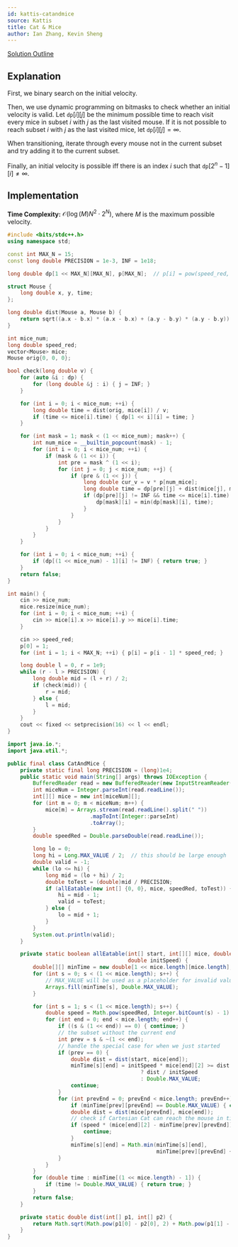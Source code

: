 ```yaml
---
id: kattis-catandmice
source: Kattis
title: Cat & Mice
author: Ian Zhang, Kevin Sheng
---
```


[Solution Outline](https://cs.baylor.edu/~hamerly/icpc/qualifier_2017/naq17_slides.pdf#page=54)

## Explanation

First, we binary search on the initial velocity.

Then, we use dynamic programming on bitmasks to check whether an initial velocity is valid. Let $\texttt{dp}[i][j]$ be
the minimum possible time to reach visit every mice in subset $i$ with $j$ as the last visited mouse.
If it is not possible to reach subset $i$ with $j$ as the last visited mice, let $\texttt{dp}[i][j] = \infty$.

When transitioning, iterate through every mouse not in the current subset and try adding it to the current subset.

Finally, an initial velocity is possible iff there is an index $i$ such that $\texttt{dp}[2^{n}-1][i] \neq\infty$.

## Implementation

**Time Complexity:** $\mathcal{O}(\log(M)N^2\cdot2^N)$, where $M$ is the maximum possible velocity.

<LanguageSection>
<CPPSection>

```cpp
#include <bits/stdc++.h>
using namespace std;

const int MAX_N = 15;
const long double PRECISION = 1e-3, INF = 1e18;

long double dp[1 << MAX_N][MAX_N], p[MAX_N];  // p[i] = pow(speed_red, i)

struct Mouse {
	long double x, y, time;
};

long double dist(Mouse a, Mouse b) {
	return sqrt((a.x - b.x) * (a.x - b.x) + (a.y - b.y) * (a.y - b.y));
}

int mice_num;
long double speed_red;
vector<Mouse> mice;
Mouse orig{0, 0, 0};

bool check(long double v) {
	for (auto &i : dp) {
		for (long double &j : i) { j = INF; }
	}

	for (int i = 0; i < mice_num; ++i) {
		long double time = dist(orig, mice[i]) / v;
		if (time <= mice[i].time) { dp[1 << i][i] = time; }
	}

	for (int mask = 1; mask < (1 << mice_num); mask++) {
		int num_mice = __builtin_popcount(mask) - 1;
		for (int i = 0; i < mice_num; ++i) {
			if (mask & (1 << i)) {
				int pre = mask ^ (1 << i);
				for (int j = 0; j < mice_num; ++j) {
					if (pre & (1 << j)) {
						long double cur_v = v * p[num_mice];
						long double time = dp[pre][j] + dist(mice[j], mice[i]) / cur_v;
						if (dp[pre][j] != INF && time <= mice[i].time) {
							dp[mask][i] = min(dp[mask][i], time);
						}
					}
				}
			}
		}
	}

	for (int i = 0; i < mice_num; ++i) {
		if (dp[(1 << mice_num) - 1][i] != INF) { return true; }
	}
	return false;
}

int main() {
	cin >> mice_num;
	mice.resize(mice_num);
	for (int i = 0; i < mice_num; ++i) {
		cin >> mice[i].x >> mice[i].y >> mice[i].time;
	}

	cin >> speed_red;
	p[0] = 1;
	for (int i = 1; i < MAX_N; ++i) { p[i] = p[i - 1] * speed_red; }

	long double l = 0, r = 1e9;
	while (r - l > PRECISION) {
		long double mid = (l + r) / 2;
		if (check(mid)) {
			r = mid;
		} else {
			l = mid;
		}
	}
	cout << fixed << setprecision(16) << l << endl;
}
```

</CPPSection>
<JavaSection>

```java
import java.io.*;
import java.util.*;

public final class CatAndMice {
	private static final long PRECISION = (long)1e4;
	public static void main(String[] args) throws IOException {
		BufferedReader read = new BufferedReader(new InputStreamReader(System.in));
		int miceNum = Integer.parseInt(read.readLine());
		int[][] mice = new int[miceNum][];
		for (int m = 0; m < miceNum; m++) {
			mice[m] = Arrays.stream(read.readLine().split(" "))
			              .mapToInt(Integer::parseInt)
			              .toArray();
		}
		double speedRed = Double.parseDouble(read.readLine());

		long lo = 0;
		long hi = Long.MAX_VALUE / 2;  // this should be large enough
		double valid = -1;
		while (lo <= hi) {
			long mid = (lo + hi) / 2;
			double toTest = (double)mid / PRECISION;
			if (allEatable(new int[] {0, 0}, mice, speedRed, toTest)) {
				hi = mid - 1;
				valid = toTest;
			} else {
				lo = mid + 1;
			}
		}
		System.out.println(valid);
	}

	private static boolean allEatable(int[] start, int[][] mice, double speedRed,
	                                  double initSpeed) {
		double[][] minTime = new double[1 << mice.length][mice.length];
		for (int s = 0; s < (1 << mice.length); s++) {
			// MAX_VALUE will be used as a placeholder for invalid values
			Arrays.fill(minTime[s], Double.MAX_VALUE);
		}

		for (int s = 1; s < (1 << mice.length); s++) {
			double speed = Math.pow(speedRed, Integer.bitCount(s) - 1) * initSpeed;
			for (int end = 0; end < mice.length; end++) {
				if ((s & (1 << end)) == 0) { continue; }
				// the subset without the current end
				int prev = s & ~(1 << end);
				// handle the special case for when we just started
				if (prev == 0) {
					double dist = dist(start, mice[end]);
					minTime[s][end] = initSpeed * mice[end][2] >= dist
					                      ? dist / initSpeed
					                      : Double.MAX_VALUE;
					continue;
				}
				for (int prevEnd = 0; prevEnd < mice.length; prevEnd++) {
					if (minTime[prev][prevEnd] == Double.MAX_VALUE) { continue; }
					double dist = dist(mice[prevEnd], mice[end]);
					// check if Cartesian Cat can reach the mouse in time
					if (speed * (mice[end][2] - minTime[prev][prevEnd]) < dist) {
						continue;
					}
					minTime[s][end] = Math.min(minTime[s][end],
					                           minTime[prev][prevEnd] + dist / speed);
				}
			}
		}
		for (double time : minTime[(1 << mice.length) - 1]) {
			if (time != Double.MAX_VALUE) { return true; }
		}
		return false;
	}

	private static double dist(int[] p1, int[] p2) {
		return Math.sqrt(Math.pow(p1[0] - p2[0], 2) + Math.pow(p1[1] - p2[1], 2));
	}
}
```

</JavaSection>
</LanguageSection>
